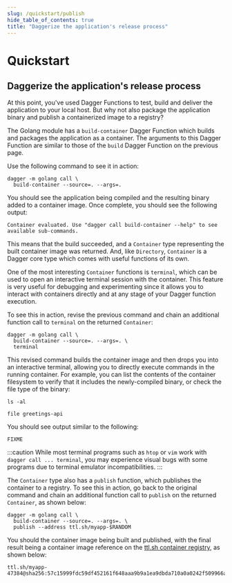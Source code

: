 ```yaml
---
slug: /quickstart/publish
hide_table_of_contents: true
title: "Daggerize the application's release process"
---
```


# Quickstart

## Daggerize the application's release process

At this point, you've used Dagger Functions to test, build and deliver the application to your local host. But why not also package the application binary and publish a containerized image to a registry?

The Golang module has a `build-container` Dagger Function which builds and packages the application as a container. The arguments to this Dagger Function are similar to those of the `build` Dagger Function on the previous page.

Use the following command to see it in action:

```shell
dagger -m golang call \
  build-container --source=. --args=.
```

You should see the application being compiled and the resulting binary added to a container image. Once complete, you should see the following output:

```
Container evaluated. Use "dagger call build-container --help" to see available sub-commands.
```

This means that the build succeeded, and a `Container` type representing the built container image was returned. And, like `Directory`, `Container` is a Dagger core type which comes with useful functions of its own.

One of the most interesting `Container` functions is `terminal`, which can be used to open an interactive terminal session with the container. This feature is very useful for debugging and experimenting since it allows you to interact with containers directly and at any stage of your Dagger function execution.

To see this in action, revise the previous command and chain an additional function call to `terminal` on the returned `Container`:

```shell
dagger -m golang call \
  build-container --source=. --args=. \
  terminal
```

This revised command builds the container image and then drops you into an interactive terminal, allowing you to directly execute commands in the running container. For example, you can list the contents of the container filesystem to verify that it includes the newly-compiled binary, or check the file type of the binary:

```shell
ls -al

file greetings-api
```

You should see output similar to the following:

```
FIXME
```

:::caution
While most terminal programs such as `htop` or `vim` work with `dagger call ... terminal`, you may experience visual bugs with some programs due to terminal emulator incompatibilities.
:::

The `Container` type also has a `publish` function, which publishes the container to a registry. To see this in action, go back to the original command and chain an additional function call to `publish` on the returned `Container`, as shown below:

```shell
dagger -m golang call \
  build-container --source=. --args=. \
  publish --address ttl.sh/myapp-$RANDOM
```

You should the container image being built and published, with the final result being a container image reference on the [ttl.sh container registry](https://ttl.sh), as shown below:

```
ttl.sh/myapp-47384@sha256:57c15999fdc59df452161f648aaa9b9a1ea9dbda710a0a0242f509966a286b4b
```
